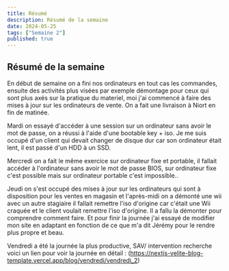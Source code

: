 ```yaml
---
title: Résumé
description: Résumé de la semaine
date: 2024-05-25
tags: ["Semaine 2"]
published: true
---
```



## Résumé de la semaine

En début de semaine on a fini nos ordinateurs en tout cas les commandes, ensuite des activités plus visées par exemple démontage pour ceux qui sont plus axés sur la pratique du
materiel, moi j'ai commencé à faire des mises à jour sur les ordinateurs de vente.
On a fait une livraison à Niort en fin de matinée.

Mardi on essayé d'accéder à une session sur un ordinateur sans avoir le mot de passe, on a réussi à l'aide d'une bootable key + iso. Je me suis occupé d'un client qui devait changer
de disque dur car son ordinateur était lent, il est passé d'un HDD à un SSD.

Mercredi on a fait le même exercice sur ordinateur fixe et portable, il fallait accéder à l'ordinateur sans avoir le mot de passe BIOS, sur ordinateur fixe c'est possible mais
sur ordinateur portable c'est impossible..

Jeudi on s'est occupé des mises à jour sur les ordinateurs qui sont à disposition pour les ventes en magasin et l'après-midi on a démonté une wii avec un autre stagiaire
il fallait remettre l'iso d'origine car c'était une Wii craquée et le client voulait remettre l'iso d'origine.
Il a fallu la démonter pour comprendre comment faire. Et pour finir
la journée j'ai essayé de modifier mon site en adaptant en fonction de ce que m'a dit Jérémy pour le rendre plus propre et beau.

Vendredi a été la journée la plus productive, SAV/ intervention recherche voici un lien pour voir la journée en détail : (https://nextjs-velite-blog-template.vercel.app/blog/vendredi/vendredi_2)
